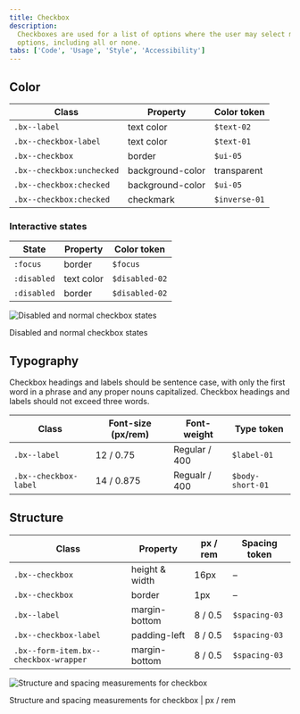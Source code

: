 ```yaml
---
title: Checkbox
description:
  Checkboxes are used for a list of options where the user may select multiple
  options, including all or none.
tabs: ['Code', 'Usage', 'Style', 'Accessibility']
---
```


## Color

| Class                     | Property         | Color token   |
| ------------------------- | ---------------- | ------------- |
| `.bx--label`              | text color       | `$text-02`    |
| `.bx--checkbox-label`     | text color       | `$text-01`    |
| `.bx--checkbox`           | border           | `$ui-05`      |
| `.bx--checkbox:unchecked` | background-color | transparent   |
| `.bx--checkbox:checked`   | background-color | `$ui-05`      |
| `.bx--checkbox:checked`   | checkmark        | `$inverse-01` |

### Interactive states

| State       | Property   | Color token    |
| ----------- | ---------- | -------------- |
| `:focus`    | border     | `$focus`       |
| `:disabled` | text color | `$disabled-02` |
| `:disabled` | border     | `$disabled-02` |

<div className="image--fixed">

![Disabled and normal checkbox states](images/checkbox-style-1.png)

</div>

<Caption>Disabled and normal checkbox states</Caption>

## Typography

Checkbox headings and labels should be sentence case, with only the first word
in a phrase and any proper nouns capitalized. Checkbox headings and labels
should not exceed three words.

| Class                 | Font-size (px/rem) | Font-weight   | Type token       |
| --------------------- | ------------------ | ------------- | ---------------- |
| `.bx--label`          | 12 / 0.75          | Regular / 400 | `$label-01`      |
| `.bx--checkbox-label` | 14 / 0.875         | Regualr / 400 | `$body-short-01` |

## Structure

| Class                                 | Property       | px / rem | Spacing token |
| ------------------------------------- | -------------- | -------- | ------------- |
| `.bx--checkbox`                       | height & width | 16px     | –             |
| `.bx--checkbox`                       | border         | 1px      | –             |
| `.bx--label`                          | margin-bottom  | 8 / 0.5  | `$spacing-03` |
| `.bx--checkbox-label`                 | padding-left   | 8 / 0.5  | `$spacing-03` |
| `.bx--form-item.bx--checkbox-wrapper` | margin-bottom  | 8 / 0.5  | `$spacing-03` |

<div className="image--fixed">

![Structure and spacing measurements for checkbox](images/checkbox-style-3.png)

</div>

<Caption>Structure and spacing measurements for checkbox | px / rem</Caption>
